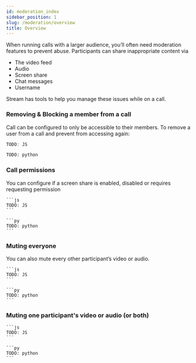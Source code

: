 ```yaml
---
id: moderation_index
sidebar_position: 1
slug: /moderation/overview
title: Overview
---
```


When running calls with a larger audience, you’ll often need moderation features to prevent abuse. Participants can share inappropriate content via

- The video feed
- Audio
- Screen share
- Chat messages
- Username

Stream has tools to help you manage these issues while on a call.


### Removing & Blocking a member from a call

Call can be configured to only be accessible to their members. To remove a user from a call and prevent from accessing again:

<Tabs groupId="examples">
  <TabItem value="js" label="JavaScript">

```js
TODO: JS
```

  </TabItem>
  <TabItem value="py" label="Python">

```py
TODO: python
```

  </TabItem>
</Tabs>

### Call permissions

You can configure if a screen share is enabled, disabled or requires requesting permission

<Tabs groupId="examples">
  <TabItem value="js" label="JavaScript">

    ```js
    TODO: JS
    ```

  </TabItem>
  <TabItem value="py" label="Python">

    ```py
    TODO: python
    ```

  </TabItem>
</Tabs>


### Muting everyone

You can also mute every other participant’s video or audio.


<Tabs groupId="examples">
  <TabItem value="js" label="JavaScript">

    ```js
    TODO: JS
    ```

  </TabItem>
  <TabItem value="py" label="Python">

    ```py
    TODO: python
    ```

  </TabItem>
</Tabs>

### Muting one participant's video or audio (or both)


<Tabs groupId="examples">
  <TabItem value="js" label="JavaScript">

    ```js
    TODO: JS
    ```

  </TabItem>
  <TabItem value="py" label="Python">

    ```py
    TODO: python
    ```

  </TabItem>
</Tabs>
